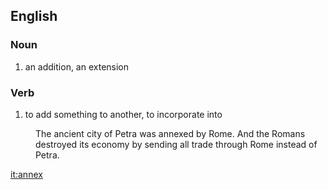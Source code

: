 ==English==
===Noun===
#an addition, an extension

===Verb===
#to add something to another, to incorporate into
:The ancient city of Petra was annexed by Rome. And the Romans destroyed its economy by sending all trade through Rome instead of Petra.

[[it:annex]]